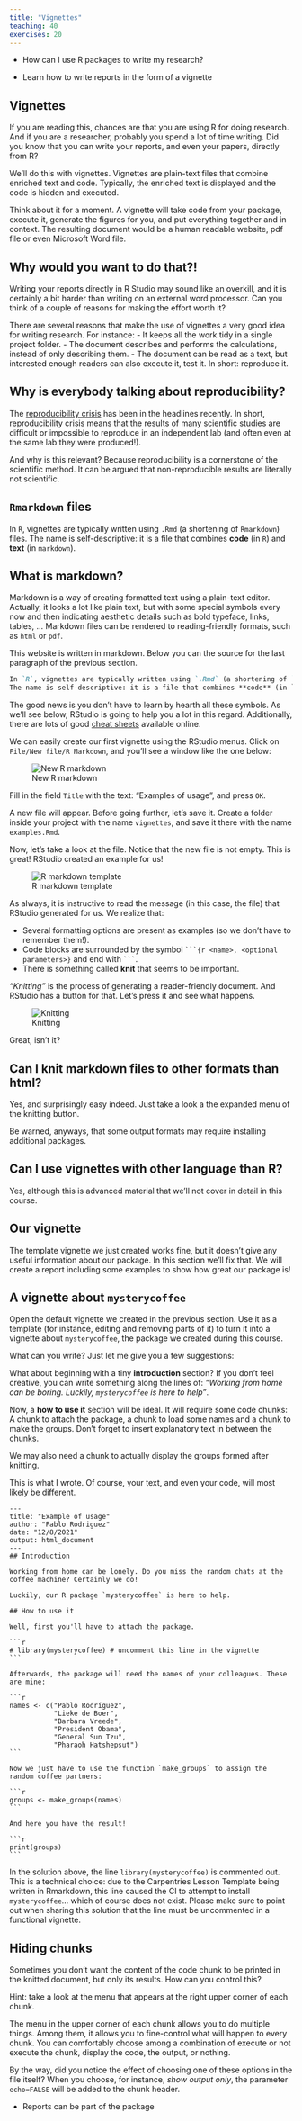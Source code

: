 ```yaml
---
title: "Vignettes"
teaching: 40
exercises: 20
---
```


::: questions
- How can I use R packages to write my research?
:::

::: objectives
- Learn how to write reports in the form of a vignette
:::



## Vignettes

If you are reading this, chances are that you are using R for doing research.
And if you are a researcher, probably you spend a lot of time writing.
Did you know that you can write your reports, and even your papers, directly from R?

We'll do this with vignettes.
Vignettes are plain-text files that combine enriched text and code.
Typically, the enriched text is displayed and the code is hidden and executed.

Think about it for a moment.
A vignette will take code from your package, execute it, generate the figures for you, and put everything together and in context.
The resulting document would be a human readable website, pdf file or even Microsoft Word file.

::: challenge
## Why would you want to do that?!
Writing your reports directly in R Studio may sound like an overkill, and it is certainly a bit harder than writing on an external word processor.
Can you think of a couple of reasons for making the effort worth it?

:::: solution
There are several reasons that make the use of vignettes a very good idea for writing research.
For instance:
- It keeps all the work tidy in a single project folder.
- The document describes and performs the calculations, instead of only describing them.
- The document can be read as a text, but interested enough readers can also execute it, test it. In short: reproduce it.
::::
:::

::: callout
## Why is everybody talking about reproducibility?
The [reproducibility crisis](https://en.wikipedia.org/wiki/Replication_crisis) has been in the headlines recently.
In short, reproducibility crisis means that the results of many scientific studies are difficult or impossible to reproduce in an independent lab (and often even at the same lab they were produced!).

And why is this relevant?
Because reproducibility is a cornerstone of the scientific method.
It can be argued that non-reproducible results are literally not scientific.
:::

## `Rmarkdown` files

In `R`, vignettes are typically written using `.Rmd` (a shortening of `Rmarkdown`) files.
The name is self-descriptive: it is a file that combines **code** (in `R`) and **text** (in `markdown`).

::: callout
## What is markdown?
Markdown is a way of creating formatted text using a plain-text editor.
Actually, it looks a lot like plain text, but with some special symbols every now and then indicating aesthetic details such as bold typeface, links, tables, ...
Markdown files can be rendered to reading-friendly formats, such as `html` or `pdf`.

This website is written in markdown.
Below you can the source for the last paragraph of the previous section.

```markdown
In `R`, vignettes are typically written using `.Rmd` (a shortening of `Rmarkdown`) files.
The name is self-descriptive: it is a file that combines **code** (in `R`) and **text** (in `markdown`).
```

The good news is you don't have to learn by hearth all these symbols.
As we'll see below, RStudio is going to help you a lot in this regard.
Additionally, there are lots of good [cheat sheets](https://www.markdownguide.org/cheat-sheet/) available online.
:::

We can easily create our first vignette using the RStudio menus.
Click on `File/New file/R Markdown`, and you'll see a window like the one below:

![New R markdown](fig/new_rmd.png)

Fill in the field `Title` with the text: "Examples of usage", and press `OK`.

A new file will appear.
Before going further, let's save it.
Create a folder inside your project with the name `vignettes`, and save it there with the name `examples.Rmd`.

Now, let's take a look at the file.
Notice that the new file is not empty.
This is great!
RStudio created an example for us!

![R markdown template](fig/template_rmd.png)

As always, it is instructive to read the message (in this case, the file) that RStudio generated for us.
We realize that:

- Several formatting options are present as examples (so we don't have to remember them!).
- Code blocks are surrounded by the symbol ```` ```{r <name>, <optional parameters>} ```` and end with ```` ``` ````.
- There is something called **knit** that seems to be important.

_"Knitting"_ is the process of generating a reader-friendly document.
And RStudio has a button for that.
Let's press it and see what happens.

![Knitting](fig/knit.gif)

Great, isn't it?

::: callout
## Can I knit markdown files to other formats than html?
Yes, and surprisingly easy indeed.
Just take a look a the expanded menu of the knitting button.

Be warned, anyways, that some output formats may require installing additional packages.
:::

::: callout
## Can I use vignettes with other language than R?
Yes, although this is advanced material that we'll not cover in detail in this course.
:::

## Our vignette

The template vignette we just created works fine, but it doesn't give any useful information about our package.
In this section we'll fix that.
We will create a report including some examples to show how great our package is!

::: challenge
## A vignette about `mysterycoffee`
Open the default vignette we created in the previous section.
Use it as a template (for instance, editing and removing parts of it) to turn it into a vignette about `mysterycoffee`, the package we created during this course.

What can you write?
Just let me give you a few suggestions:

What about beginning with a tiny **introduction** section?
If you don't feel creative, you can write something along the lines of: _"Working from home can be boring. Luckily, `mysterycoffee` is here to help"_.

Now, a **how to use it** section will be ideal.
It will require some code chunks:
A chunk to attach the package, a chunk to load some names and a chunk to make the groups.
Don't forget to insert explanatory text in between the chunks.

We may also need a chunk to actually display the groups formed after knitting.

:::: solution
This is what I wrote.
Of course, your text, and even your code, will most likely be different.

````verbatim
---
title: "Example of usage"
author: "Pablo Rodriguez"
date: "12/8/2021"
output: html_document
---
## Introduction

Working from home can be lonely. Do you miss the random chats at the coffee machine? Certainly we do!

Luckily, our R package `mysterycoffee` is here to help.

## How to use it

Well, first you'll have to attach the package.

```r
# library(mysterycoffee) # uncomment this line in the vignette
```

Afterwards, the package will need the names of your colleagues. These are mine:

```r
names <- c("Pablo Rodríguez",
           "Lieke de Boer",
           "Barbara Vreede",
           "President Obama",
           "General Sun Tzu",
           "Pharaoh Hatshepsut")
```

Now we just have to use the function `make_groups` to assign the random coffee partners:

```r
groups <- make_groups(names)
```

And here you have the result!

```r
print(groups)
```
````
::::
:::

::: instructor

In the solution above, the line `library(mysterycoffee)` is commented out.
This is a technical choice: due to the Carpentries Lesson Template being written in Rmarkdown,
this line caused the CI to attempt to install `mysterycoffee`... which of course does not exist.
Please make sure to point out when sharing this solution that the line must be uncommented
in a functional vignette.

:::

::: challenge
## Hiding chunks
Sometimes you don't want the content of the code chunk to be printed in the knitted document, but only its results.
How can you control this?

Hint: take a look at the menu that appears at the right upper corner of each chunk.

:::: solution
The menu in the upper corner of each chunk allows you to do multiple things.
Among them, it allows you to fine-control what will happen to every chunk.
You can comfortably choose among a combination of execute or not execute the chunk, display the code, the output, or nothing.

By the way, did you notice the effect of choosing one of these options in the file itself?
When you choose, for instance, _show output only_, the parameter `echo=FALSE` will be added to the chunk header.
::::
:::

::: keypoints
- Reports can be part of the package
:::
